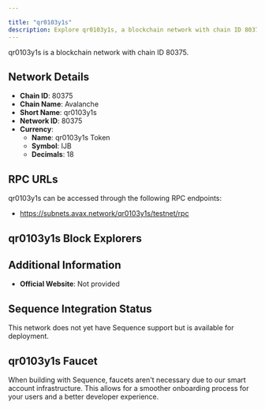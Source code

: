 ```yaml
---

title: "qr0103y1s"
description: Explore qr0103y1s, a blockchain network with chain ID 80375. Learn about its native currency, qr0103y1s Token, and how to interact with the network.
---
```




qr0103y1s is a blockchain network with chain ID 80375.

## Network Details

- **Chain ID**: 80375
- **Chain Name**: Avalanche
- **Short Name**: qr0103y1s
- **Network ID**: 80375
- **Currency**: 
  - **Name**: qr0103y1s Token
  - **Symbol**: IJB
  - **Decimals**: 18

## RPC URLs

qr0103y1s can be accessed through the following RPC endpoints:

- https://subnets.avax.network/qr0103y1s/testnet/rpc

## qr0103y1s Block Explorers



## Additional Information

- **Official Website**: Not provided

## Sequence Integration Status

This network does not yet have Sequence support but is available for deployment.

## qr0103y1s Faucet

When building with Sequence, faucets aren't necessary due to our smart account infrastructure. This allows for a smoother onboarding process for your users and a better developer experience.
